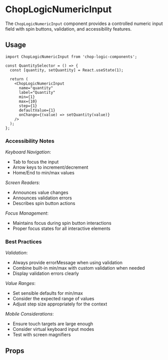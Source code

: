
<Meta of={Stories} title='ChopLogicNumericInput' />

# ChopLogicNumericInput

The `ChopLogicNumericInput` component provides a controlled numeric input field with spin buttons, validation, and accessibility features.

## Usage

```tsx
import ChopLogicNumericInput from 'chop-logic-components';

const QuantitySelector = () => {
  const [quantity, setQuantity] = React.useState(1);

  return (
    <ChopLogicNumericInput
      name="quantity"
      label="Quantity"
      min={1}
      max={10}
      step={1}
      defaultValue={1}
      onChange={(value) => setQuantity(value)}
    />
  );
};
```
### Accessibility Notes

_Keyboard Navigation_:
  - Tab to focus the input
  - Arrow keys to increment/decrement
  - Home/End to min/max values

_Screen Readers_:
  - Announces value changes
  - Announces validation errors
  - Describes spin button actions

_Focus Management_:
  - Maintains focus during spin button interactions
  - Proper focus states for all interactive elements

### Best Practices

_Validation_:
  - Always provide errorMessage when using validation
  - Combine built-in min/max with custom validation when needed
  - Display validation errors clearly

_Value Ranges_:
  - Set sensible defaults for min/max
  - Consider the expected range of values
  - Adjust step size appropriately for the context

_Mobile Considerations_:
  - Ensure touch targets are large enough
  - Consider virtual keyboard input modes
  - Test with screen magnifiers

## Props

<Controls />